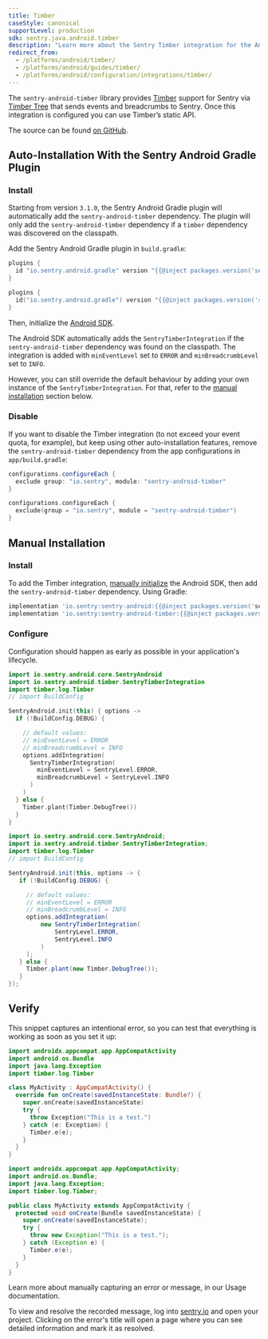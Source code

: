 ```yaml
---
title: Timber
caseStyle: canonical
supportLevel: production
sdk: sentry.java.android.timber
description: "Learn more about the Sentry Timber integration for the Android SDK."
redirect_from:
  - /platforms/android/timber/
  - /platforms/android/guides/timber/
  - /platforms/android/configuration/integrations/timber/
---
```


The `sentry-android-timber` library provides [Timber](https://github.com/JakeWharton/timber) support for Sentry via [Timber Tree](https://github.com/JakeWharton/timber/blob/10f0adce3921ad2929ddf2f3b7fecda2cf3148a5/timber/src/main/java/timber/log/Timber.kt#L20) that sends events and breadcrumbs to Sentry. Once this integration is configured you can use Timber’s static API.

The source can be found [on GitHub](https://github.com/getsentry/sentry-java/tree/master/sentry-android-timber/src/main/java/io/sentry/android/timber).

## Auto-Installation With the Sentry Android Gradle Plugin

### Install

Starting from version `3.1.0`, the Sentry Android Gradle plugin will automatically add the `sentry-android-timber` dependency. The plugin will only add the `sentry-android-timber` dependency if a `timber` dependency was discovered on the classpath.

Add the Sentry Android Gradle plugin in `build.gradle`:

```groovy
plugins {
  id "io.sentry.android.gradle" version "{{@inject packages.version('sentry.java.android.gradle-plugin', '3.0.0') }}"
}
```

```kotlin
plugins {
  id("io.sentry.android.gradle") version "{{@inject packages.version('sentry.java.android.gradle-plugin', '3.0.0') }}"
}
```

Then, initialize the [Android SDK](/platforms/android/#configure).

The Android SDK automatically adds the `SentryTimberIntegration` if the `sentry-android-timber` dependency was found on the classpath. The integration is added with `minEventLevel` set to `ERROR` and `minBreadcrumbLevel` set to `INFO`.

However, you can still override the default behaviour by adding your own instance of the `SentryTimberIntegration`. For that, refer to the [manual installation](/platforms/android/integrations/timber/#configure) section below.

### Disable

If you want to disable the Timber integration (to not exceed your event quota, for example), but keep using other auto-installation features, remove the `sentry-android-timber` dependency from the app configurations in `app/build.gradle`:

```groovy
configurations.configureEach {
  exclude group: "io.sentry", module: "sentry-android-timber"
}
```

```kotlin
configurations.configureEach {
  exclude(group = "io.sentry", module = "sentry-android-timber")
}
```

## Manual Installation

### Install

To add the Timber integration, [manually initialize](/platforms/android/configuration/manual-init/#manual-initialization) the Android SDK, then add the `sentry-android-timber` dependency. Using Gradle:

```groovy
implementation 'io.sentry:sentry-android:{{@inject packages.version('sentry.java.android', '4.2.0') }}'
implementation 'io.sentry:sentry-android-timber:{{@inject packages.version('sentry.java.android.timber', '4.2.0') }}'
```

### Configure

Configuration should happen as early as possible in your application's lifecycle.

```kotlin
import io.sentry.android.core.SentryAndroid
import io.sentry.android.timber.SentryTimberIntegration
import timber.log.Timber
// import BuildConfig

SentryAndroid.init(this) { options ->
  if (!BuildConfig.DEBUG) {

    // default values:
    // minEventLevel = ERROR
    // minBreadcrumbLevel = INFO
    options.addIntegration(
      SentryTimberIntegration(
        minEventLevel = SentryLevel.ERROR,
        minBreadcrumbLevel = SentryLevel.INFO
      )
    )
  } else {
    Timber.plant(Timber.DebugTree())
  }
}
```

```java
import io.sentry.android.core.SentryAndroid;
import io.sentry.android.timber.SentryTimberIntegration;
import timber.log.Timber
// import BuildConfig

SentryAndroid.init(this, options -> {
   if (!BuildConfig.DEBUG) {

     // default values:
     // minEventLevel = ERROR
     // minBreadcrumbLevel = INFO
     options.addIntegration(
         new SentryTimberIntegration(
             SentryLevel.ERROR,
             SentryLevel.INFO
         )
     );
   } else {
     Timber.plant(new Timber.DebugTree());
   }
});
```

## Verify

This snippet captures an intentional error, so you can test that everything is working as soon as you set it up:

```kotlin
import androidx.appcompat.app.AppCompatActivity
import android.os.Bundle
import java.lang.Exception
import timber.log.Timber

class MyActivity : AppCompatActivity() {
  override fun onCreate(savedInstanceState: Bundle?) {
    super.onCreate(savedInstanceState)
    try {
      throw Exception("This is a test.")
    } catch (e: Exception) {
      Timber.e(e);
    }
  }
}
```

```java
import androidx.appcompat.app.AppCompatActivity;
import android.os.Bundle;
import java.lang.Exception;
import timber.log.Timber;

public class MyActivity extends AppCompatActivity {
  protected void onCreate(Bundle savedInstanceState) {
    super.onCreate(savedInstanceState);
    try {
      throw new Exception("This is a test.");
    } catch (Exception e) {
      Timber.e(e);
    }
  }
}
```

<Note>

Learn more about manually capturing an error or message, in our <PlatformLink to="/usage/">Usage documentation</PlatformLink>.

</Note>

To view and resolve the recorded message, log into [sentry.io](https://sentry.io) and open your project. Clicking on the error's title will open a page where you can see detailed information and mark it as resolved.
